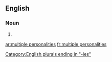 ==English==

===Noun===
{{head|en|noun plural form}}

# {{plural of|multiple personality|lang=en}}

[[Category:English plurals ending in "-ies"]]

[[ar:multiple personalities]]
[[fr:multiple personalities]]